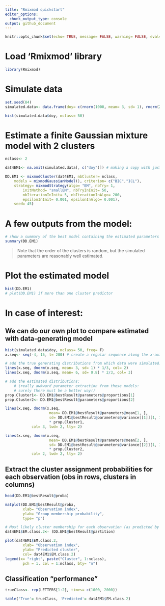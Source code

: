 ```yaml
---
title: "Rmixmod quickstart"
editor_options:
  chunk_output_type: console
output: github_document
---
```



```r
knitr::opts_chunk$set(echo= TRUE, message= FALSE, warning= FALSE, eval= TRUE, cache= FALSE)

```

# Load 'Rmixmod' library

```r
library(Rmixmod)

```

# Simulate data

```r
set.seed(84)
simulated.data<- data.frame(doy= c(rnorm(1000, mean= 3, sd= 1), rnorm(2000, mean= 6, sd= 0.8)))

hist(simulated.data$doy, nclass= 50)

```

# Estimate a finite Gaussian mixture model with 2 clusters

```r
nclass<- 2

dat4EM1<- na.omit(simulated.data[, c("doy")]) # making a copy with just the covariates of interest (not required)

DD.EM1 <- mixmodCluster(dat4EM1, nbCluster= nclass, 
	models = mixmodGaussianModel(), criterion= c("BIC","ICL"), 
	strategy= mixmodStrategy(algo= "EM", nbTry= 1, 
		initMethod= "smallEM", nbTryInInit= 50, 
		nbIterationInInit= 5, nbIterationInAlgo= 200, 
		epsilonInInit= 0.001, epsilonInAlgo= 0.001), 
	seed= 45)

```
# A few outputs from the model:

```r
# show a summary of the best model containing the estimated parameters , the likelihood
summary(DD.EM1)

```

> Note that the order of the clusters is random, but the simulated parameters are reasonably well estimated.


# Plot the estimated model

```r
hist(DD.EM1)
# plot(DD.EM1) if more than one cluster predictor

```

# In case of interest:

## We can do our own plot to compare estimated with data-generating model

```r
hist(simulated.data$doy, nclass= 50, freq= F)
x.seq<- seq(-4, 15, l= 200) # create a regular sequence along the x-axis

# add the true generating distributions from which data were simulated:
lines(x.seq, dnorm(x.seq, mean= 3, sd= 1) * 1/3, col= 2)
lines(x.seq, dnorm(x.seq, mean= 6, sd= 0.8) * 2/3, col= 3)

# add the estimated distributions:
	# (really awkward parameter extraction from these models: 
	# surely there must be a better way!)
prop.Cluster1<- DD.EM1@bestResult@parameters@proportions[1] 
prop.Cluster2<- DD.EM1@bestResult@parameters@proportions[2]

lines(x.seq, dnorm(x.seq, 
					mean= DD.EM1@bestResult@parameters@mean[1, ],
					sd= DD.EM1@bestResult@parameters@variance[[1]][1, 1])
					* prop.Cluster1, 
			col= 3, lwd= 2, lty= 2)

lines(x.seq, dnorm(x.seq, 
					mean= DD.EM1@bestResult@parameters@mean[2, ],
					sd= DD.EM1@bestResult@parameters@variance[[2]][1, 1])
					* prop.Cluster2,
			col= 2, lwd= 2, lty= 2)

```


## Extract the cluster assignment probabilities for each observation (obs in rows, clusters in columns)

```r
head(DD.EM1@bestResult@proba)

matplot(DD.EM1@bestResult@proba, 
		xlab= "Observation index",
		ylab= "Group membership probability", 
		type= "p")

# Most likely cluster membership for each observation (as predicted by the best model)
dat4EM1$EM.class.2<- (DD.EM1@bestResult@partition)

plot(dat4EM1$EM.class.2, 
		xlab= "Observation index", 
		ylab= "Predicted cluster",
		col= dat4EM1$EM.class.2)
legend(x= "right", paste("Cluster", 1:nclass),
    	pch = 1, col = 1:nclass, bty= "n")

```

## Classification "performance"

```r
trueClass<- rep(LETTERS[1:2], times= c(1000, 2000))

table('True'= trueClass, 'Predicted'= dat4EM1$EM.class.2)

```
